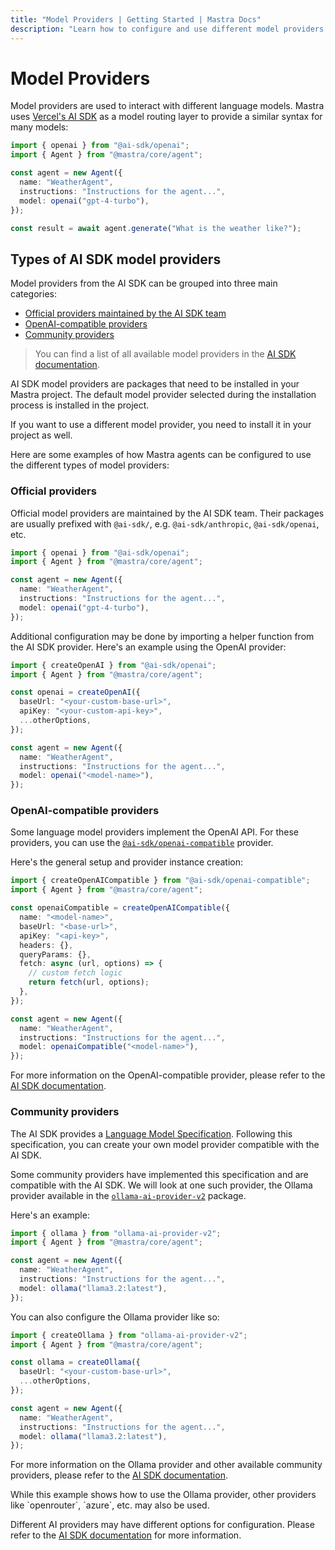 ```yaml
---
title: "Model Providers | Getting Started | Mastra Docs"
description: "Learn how to configure and use different model providers with Mastra."
---
```



# Model Providers

Model providers are used to interact with different language models. Mastra uses [Vercel's AI SDK](https://sdk.vercel.ai) as a model routing layer to provide a similar syntax for many models:

```typescript showLineNumbers copy {1,7} filename="src/mastra/agents/weather-agent.ts"
import { openai } from "@ai-sdk/openai";
import { Agent } from "@mastra/core/agent";

const agent = new Agent({
  name: "WeatherAgent",
  instructions: "Instructions for the agent...",
  model: openai("gpt-4-turbo"),
});

const result = await agent.generate("What is the weather like?");
```

## Types of AI SDK model providers

Model providers from the AI SDK can be grouped into three main categories:

- [Official providers maintained by the AI SDK team](/docs/getting-started/model-providers#official-providers)
- [OpenAI-compatible providers](/docs/getting-started/model-providers#openai-compatible-providers)
- [Community providers](/docs/getting-started/model-providers#community-providers)

> You can find a list of all available model providers in the [AI SDK documentation](https://ai-sdk.dev/providers/ai-sdk-providers).

<Callout>
AI SDK model providers are packages that need to be installed in your Mastra project.
The default model provider selected during the installation process is installed in the project.

If you want to use a different model provider, you need to install it in your project as well.
</Callout>

Here are some examples of how Mastra agents can be configured to use the different types of model providers:

### Official providers

Official model providers are maintained by the AI SDK team.
Their packages are usually prefixed with `@ai-sdk/`, e.g. `@ai-sdk/anthropic`, `@ai-sdk/openai`, etc.

```typescript showLineNumbers copy {1,7} filename="src/mastra/agents/weather-agent.ts"
import { openai } from "@ai-sdk/openai";
import { Agent } from "@mastra/core/agent";

const agent = new Agent({
  name: "WeatherAgent",
  instructions: "Instructions for the agent...",
  model: openai("gpt-4-turbo"),
});
```

Additional configuration may be done by importing a helper function from the AI SDK provider.
Here's an example using the OpenAI provider:

```typescript showLineNumbers copy filename="src/mastra/agents/weather-agent.ts" {1,4-8,13}
import { createOpenAI } from "@ai-sdk/openai";
import { Agent } from "@mastra/core/agent";

const openai = createOpenAI({
  baseUrl: "<your-custom-base-url>",
  apiKey: "<your-custom-api-key>",
  ...otherOptions,
});

const agent = new Agent({
  name: "WeatherAgent",
  instructions: "Instructions for the agent...",
  model: openai("<model-name>"),
});
```

### OpenAI-compatible providers

Some language model providers implement the OpenAI API. For these providers, you can use the [`@ai-sdk/openai-compatible`](https://www.npmjs.com/package/@ai-sdk/openai-compatible) provider.

Here's the general setup and provider instance creation:

```typescript showLineNumbers copy filename="src/mastra/agents/weather-agent.ts" {1,4-14,19}
import { createOpenAICompatible } from "@ai-sdk/openai-compatible";
import { Agent } from "@mastra/core/agent";

const openaiCompatible = createOpenAICompatible({
  name: "<model-name>",
  baseUrl: "<base-url>",
  apiKey: "<api-key>",
  headers: {},
  queryParams: {},
  fetch: async (url, options) => {
    // custom fetch logic
    return fetch(url, options);
  },
});

const agent = new Agent({
  name: "WeatherAgent",
  instructions: "Instructions for the agent...",
  model: openaiCompatible("<model-name>"),
});
```

For more information on the OpenAI-compatible provider, please refer to the [AI SDK documentation](https://ai-sdk.dev/providers/openai-compatible-providers).

### Community providers

The AI SDK provides a [Language Model Specification](https://github.com/vercel/ai/tree/main/packages/provider/src/language-model/v1).
Following this specification, you can create your own model provider compatible with the AI SDK.

Some community providers have implemented this specification and are compatible with the AI SDK.
We will look at one such provider, the Ollama provider available in the [`ollama-ai-provider-v2`](https://github.com/nordwestt/ollama-ai-provider-v2) package.

Here's an example:

```typescript showLineNumbers copy filename="src/mastra/agents/weather-agent.ts" {1,7}
import { ollama } from "ollama-ai-provider-v2";
import { Agent } from "@mastra/core/agent";

const agent = new Agent({
  name: "WeatherAgent",
  instructions: "Instructions for the agent...",
  model: ollama("llama3.2:latest"),
});
```

You can also configure the Ollama provider like so:

```typescript showLineNumbers copy filename="src/mastra/agents/weather-agent.ts" {1,4-7,12}
import { createOllama } from "ollama-ai-provider-v2";
import { Agent } from "@mastra/core/agent";

const ollama = createOllama({
  baseUrl: "<your-custom-base-url>",
  ...otherOptions,
});

const agent = new Agent({
  name: "WeatherAgent",
  instructions: "Instructions for the agent...",
  model: ollama("llama3.2:latest"),
});
```

For more information on the Ollama provider and other available community providers, please refer to the [AI SDK documentation](https://ai-sdk.dev/providers/community-providers).

<Callout>
While this example shows how to use the Ollama provider, other providers like `openrouter`, `azure`, etc. may also be used.
</Callout>

Different AI providers may have different options for configuration. Please refer to the [AI SDK documentation](https://ai-sdk.dev/providers/ai-sdk-providers) for more information.
